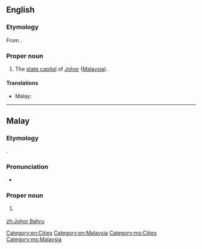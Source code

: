 ==English==
{{wikipedia}}

===Etymology===
From {{etyl|ms}} {{term|Johor Bahru|lang=ms}}.

===Proper noun===
{{en-proper noun}}

#The [[state capital]] of [[Johor]] ([[Malaysia]]).

====Translations====
{{trans-top|capital of Johor}}
* Malay: {{t|ms|Johor Bahru}}
{{trans-mid}}
{{trans-bottom}}

[[Category:en:Cities]]
[[Category:en:Malaysia]]

----

==Malay==
{{wikipedia|lang=ms}}

===Etymology===
{{compound|Johor|bahru|gloss2=new|lang=ms}}.

===Pronunciation===
* {{IPA|/d͡ʒoho(r) bahru/|lang=ms}}

===Proper noun===
{{head|ms|proper noun|head={{l|ms|Johor}} {{l|ms|bahru|Bahru}}}}

# {{l|en|Johor Bahru}} {{qualifier|capital of Johor}}

[[Category:ms:Cities]]
[[Category:ms:Malaysia]]

[[zh:Johor Bahru]]